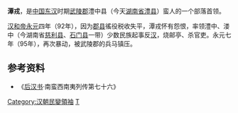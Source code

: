 '''潭戎'''，是[[中国|中国]][[东汉|东汉]]时期[[武陵郡|武陵郡]]澧中县（今天[[湖南省|湖南省]][[澧县|澧县]]）蛮人的一个部落首领。

[[汉和帝|汉和帝]][[永元_(东汉)|永元]]四年（92年），因为[[郡县|郡县]]徭役税收失平，潭戎怀有怨恨，率领澧中、溇中（今湖南省[[慈利县|慈利县]]、[[石门县|石门县]]一带）少数民族起事反[[東漢|汉]]，烧邮亭、杀官吏。永元七年（95年），再次暴动，被武陵郡的兵马镇压。

==参考资料==
*《[[后汉书|后汉书]]·南蛮西南夷列传第七十六》

[[Category:汉朝民變領袖|Category:汉朝民變領袖]]
[[Category:土家族人|T]]